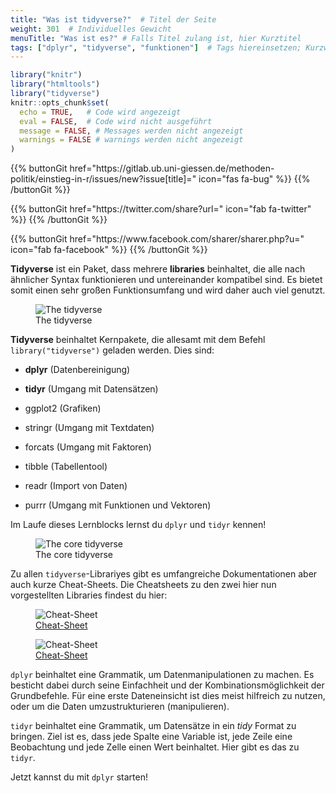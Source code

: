 ```yaml
---
title: "Was ist tidyverse?"  # Titel der Seite
weight: 301  # Individuelles Gewicht 
menuTitle: "Was ist es?" # Falls Titel zulang ist, hier Kurztitel
tags: ["dplyr", "tidyverse", "funktionen"]  # Tags hiereinsetzen; Kurzwort, was auf der Seite passsiert
---
```

```r
library("knitr")
library("htmltools")
library("tidyverse")
knitr::opts_chunk$set(
  echo = TRUE,   # Code wird angezeigt
  eval = FALSE,  # Code wird nicht ausgeführt
  message = FALSE, # Messages werden nicht angezeigt
  warnings = FALSE # warnings werden nicht angezeigt
)
```

{{% buttonGit href=\"https\:\/\/gitlab.ub.uni-giessen.de\/methoden-politik\/einstieg-in-r\/issues\/new?issue[title]=\" icon=\"fas fa-bug\" %}} {{% /buttonGit %}} 

{{% buttonGit href=\"https\:\/\/twitter.com\/share?url=\" icon=\"fab fa-twitter\" %}} {{% /buttonGit %}}

{{% buttonGit href=\"https\:\/\/www.facebook.com\/sharer\/sharer.php?u=\" icon=\"fab fa-facebook\" %}} {{% /buttonGit %}}

**Tidyverse** ist ein Paket, dass mehrere **libraries** beinhaltet, die alle nach ähnlicher Syntax funktionieren und untereinander kompatibel sind. Es bietet somit einen sehr großen Funktionsumfang und wird daher auch viel genutzt.

![The tidyverse](../img/tidyverse.png)

**Tidyverse** beinhaltet Kernpakete, die allesamt mit dem Befehl `library("tidyverse")` geladen werden. Dies sind:

- **dplyr** (Datenbereinigung)
 
- **tidyr** (Umgang mit Datensätzen)
 
- ggplot2 (Grafiken)

- stringr (Umgang mit Textdaten)

- forcats (Umgang mit Faktoren)

- tibble (Tabellentool)

- readr (Import von Daten)

- purrr (Umgang mit Funktionen und Vektoren)

Im Laufe dieses Lernblocks lernst du `dplyr` und `tidyr` kennen!

![The core tidyverse](../img/coretidy.png) 

Zu allen `tidyverse`-Librariyes gibt es umfangreiche Dokumentationen aber auch kurze Cheat-Sheets. Die Cheatsheets zu den zwei hier nun vorgestellten Libraries findest du hier:

![[Cheat-Sheet](https://github.com/rstudio/cheatsheets/blob/master/data-transformation.pdf)](../img/dplyr.png) 

![[Cheat-Sheet](https://github.com/rstudio/cheatsheets/blob/master/data-import.pdf) ](../img/tidyr.png) 

`dplyr` beinhaltet eine Grammatik, um Datenmanipulationen zu machen. Es besticht dabei durch seine Einfachheit und der Kombinationsmöglichkeit der Grundbefehle. Für eine erste Dateneinsicht ist dies meist hilfreich zu nutzen, oder um die Daten umzustrukturieren (manipulieren). 

`tidyr` beinhaltet eine Grammatik, um Datensätze in ein *tidy* Format zu bringen. Ziel ist es, dass jede 
Spalte eine Variable ist, jede Zeile eine Beobachtung und jede Zelle einen Wert beinhaltet. Hier gibt es das zu `tidyr`.

Jetzt kannst du mit `dplyr` starten!